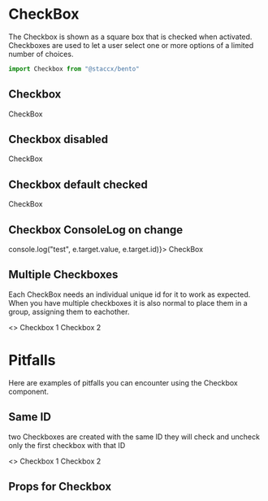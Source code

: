 
<Meta title="Components|Forms/CheckBox" component={CheckBox}/>

# CheckBox
The Checkbox is shown as a square box that is checked when activated.
Checkboxes are used to let a user select one or more options of a limited number of choices.

```javascript
import Checkbox from "@staccx/bento"
```

## Checkbox
<Preview>
  <Story name="Checkbox">
   <CheckBox id={"ID"}>
           CheckBox
         </CheckBox>
  </Story>
</Preview>

## Checkbox disabled
<Preview>
  <Story name="Checkbox disabled">
   <CheckBox id={"ID1"} disabled>
           CheckBox
         </CheckBox>
  </Story>
</Preview>

## Checkbox default checked 
<Preview>
  <Story name="Checkbox default checked">
   <CheckBox id={"ID2"} defaultChecked>
           CheckBox
         </CheckBox>
  </Story>
</Preview>


## Checkbox ConsoleLog on change 
<Preview>
  <Story name="Checkbox ConsoleLog">
   <CheckBox id={"ID3"} onChange={e => console.log("test", e.target.value, e.target.id)}>
           CheckBox
         </CheckBox>
  </Story>
</Preview>

## Multiple Checkboxes
Each CheckBox needs an individual unique id for it to work as expected. When you have multiple checkboxes 
it is also normal to place them in a group, assigning them to eachother. 

<Preview>
    <Story name="Multiple">
    <>
        <CheckBox id="1ID" group="test">Checkbox 1 </CheckBox>
        <CheckBox id="2ID" group="test">Checkbox 2 </CheckBox>
        </>
    </Story>
</Preview>

# Pitfalls
Here are examples of pitfalls you can encounter using the Checkbox component.

## Same ID
two Checkboxes are created with the same ID they will check and uncheck only the first checkbox with that ID

<Preview>
    <Story name="Same ID">
    <>
        <CheckBox id="1">Checkbox 1 </CheckBox>
        <CheckBox id="1">Checkbox 2 </CheckBox>
        </>
    </Story>
</Preview>


## Props for Checkbox

<Props of={CheckBox} />
